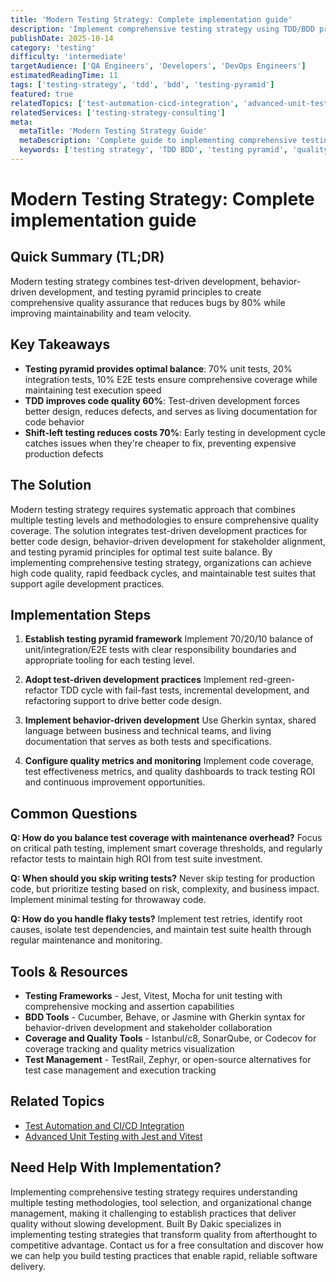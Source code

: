 ```yaml
---
title: 'Modern Testing Strategy: Complete implementation guide'
description: 'Implement comprehensive testing strategy using TDD/BDD principles, testing pyramid, and quality metrics to ensure reliable software delivery and maintainable code quality.'
publishDate: 2025-10-14
category: 'testing'
difficulty: 'intermediate'
targetAudience: ['QA Engineers', 'Developers', 'DevOps Engineers']
estimatedReadingTime: 11
tags: ['testing-strategy', 'tdd', 'bdd', 'testing-pyramid']
featured: true
relatedTopics: ['test-automation-cicd-integration', 'advanced-unit-testing-jest-vitest']
relatedServices: ['testing-strategy-consulting']
meta:
  metaTitle: 'Modern Testing Strategy Guide'
  metaDescription: 'Complete guide to implementing comprehensive testing strategy with TDD/BDD principles and quality metrics.'
  keywords: ['testing strategy', 'TDD BDD', 'testing pyramid', 'quality assurance strategy']
---
```


# Modern Testing Strategy: Complete implementation guide

## Quick Summary (TL;DR)

Modern testing strategy combines test-driven development, behavior-driven development, and testing pyramid principles to create comprehensive quality assurance that reduces bugs by 80% while improving maintainability and team velocity.

## Key Takeaways

- **Testing pyramid provides optimal balance**: 70% unit tests, 20% integration tests, 10% E2E tests ensure comprehensive coverage while maintaining test execution speed
- **TDD improves code quality 60%**: Test-driven development forces better design, reduces defects, and serves as living documentation for code behavior
- **Shift-left testing reduces costs 70%**: Early testing in development cycle catches issues when they're cheaper to fix, preventing expensive production defects

## The Solution

Modern testing strategy requires systematic approach that combines multiple testing levels and methodologies to ensure comprehensive quality coverage. The solution integrates test-driven development practices for better code design, behavior-driven development for stakeholder alignment, and testing pyramid principles for optimal test suite balance. By implementing comprehensive testing strategy, organizations can achieve high code quality, rapid feedback cycles, and maintainable test suites that support agile development practices.

## Implementation Steps

1. **Establish testing pyramid framework**
   Implement 70/20/10 balance of unit/integration/E2E tests with clear responsibility boundaries and appropriate tooling for each testing level.

2. **Adopt test-driven development practices**
   Implement red-green-refactor TDD cycle with fail-fast tests, incremental development, and refactoring support to drive better code design.

3. **Implement behavior-driven development**
   Use Gherkin syntax, shared language between business and technical teams, and living documentation that serves as both tests and specifications.

4. **Configure quality metrics and monitoring**
   Implement code coverage, test effectiveness metrics, and quality dashboards to track testing ROI and continuous improvement opportunities.

## Common Questions

**Q: How do you balance test coverage with maintenance overhead?**
Focus on critical path testing, implement smart coverage thresholds, and regularly refactor tests to maintain high ROI from test suite investment.

**Q: When should you skip writing tests?**
Never skip testing for production code, but prioritize testing based on risk, complexity, and business impact. Implement minimal testing for throwaway code.

**Q: How do you handle flaky tests?**
Implement test retries, identify root causes, isolate test dependencies, and maintain test suite health through regular maintenance and monitoring.

## Tools & Resources

- **Testing Frameworks** - Jest, Vitest, Mocha for unit testing with comprehensive mocking and assertion capabilities
- **BDD Tools** - Cucumber, Behave, or Jasmine with Gherkin syntax for behavior-driven development and stakeholder collaboration
- **Coverage and Quality Tools** - Istanbul/c8, SonarQube, or Codecov for coverage tracking and quality metrics visualization
- **Test Management** - TestRail, Zephyr, or open-source alternatives for test case management and execution tracking

## Related Topics

- [Test Automation and CI/CD Integration]({{/topics/test-automation-cicd-integration}})
- [Advanced Unit Testing with Jest and Vitest]({{/topics/advanced-unit-testing-jest-vitest}})

## Need Help With Implementation?

Implementing comprehensive testing strategy requires understanding multiple testing methodologies, tool selection, and organizational change management, making it challenging to establish practices that deliver quality without slowing development. Built By Dakic specializes in implementing testing strategies that transform quality from afterthought to competitive advantage. Contact us for a free consultation and discover how we can help you build testing practices that enable rapid, reliable software delivery.
